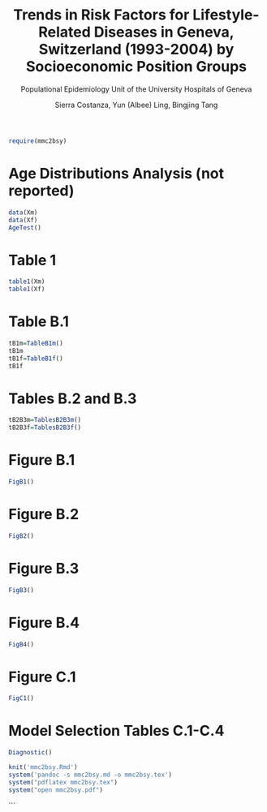 %Trends in Risk Factors for Lifestyle-Related Diseases in Geneva, Switzerland (1993-2004) by Socioeconomic Position Groups
%Populational Epidemiology Unit of the University Hospitals of Geneva
%Sierra Costanza, Yun (Albee) Ling, Bingjing Tang

```{r,echo=FALSE}
require(mmc2bsy)
```

Age Distributions Analysis (not reported)
=========================================
```{r,echo=FALSE}
data(Xm)
data(Xf)
AgeTest()
```

Table 1
=======
```{r,echo=FALSE}
table1(Xm)
table1(Xf)
```

Table B.1
=========
```{r,echo=FALSE}
tB1m=TableB1m()
tB1m
tB1f=TableB1f()
tB1f
```

Tables B.2 and B.3
==================
```{r,echo=FALSE}
tB2B3m=TablesB2B3m()
tB2B3f=TablesB2B3f()
```

Figure B.1
==========
```{r,echo=FALSE}
FigB1()
```

Figure B.2
==========
```{r,echo=FALSE}
FigB2()
```

Figure B.3
==========
```{r,echo=FALSE}
FigB3()
```

Figure B.4
==========
```{r,echo=FALSE}
FigB4()
```

Figure C.1
==========
```{r,echo=FALSE}
FigC1()
```

Model Selection Tables C.1-C.4
==============================
```{r,echo=FALSE}
Diagnostic()
```


```{r,eval=FALSE,include=FALSE}
knit('mmc2bsy.Rmd')
system('pandoc -s mmc2bsy.md -o mmc2bsy.tex')
system("pdflatex mmc2bsy.tex")
system("open mmc2bsy.pdf")
```
```